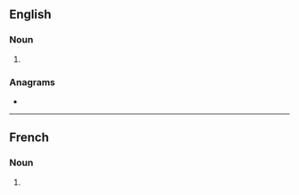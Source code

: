 ==English==

===Noun===
{{head|en|noun plural form}}

# {{plural of|grange|lang=en}}

===Anagrams===
* {{anagrams|en|Gagners|gangers|naggers|snagger}}

----

==French==

===Noun===
{{head|fr|noun plural form|g=f}}

# {{plural of|grange|lang=fr}}